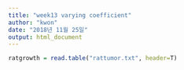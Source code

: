 ```yaml
---
title: "week13 varying coefficient"
author: "kwon"
date: "2018년 11월 25일"
output: html_document
---
```


```r
ratgrowth = read.table("rattumor.txt", header=T)
```
